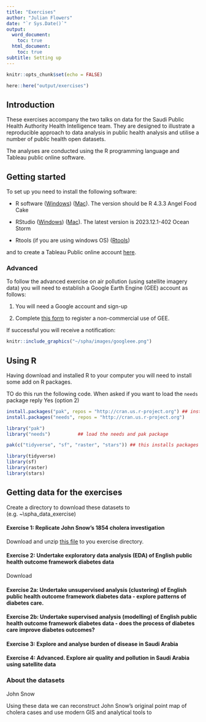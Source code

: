 ```yaml
---
title: "Exercises"
author: "Julian Flowers"
date: "`r Sys.Date()`"
output:
  word_document:
    toc: true
  html_document:
    toc: true
subtitle: Setting up
---
```


```r
knitr::opts_chunk$set(echo = FALSE)

here::here("output/exercises")


```

## Introduction

These exercises accompany the two talks on data for the Saudi Public Health Authority Health Intelligence team. They are designed to illustrate a reproducible approach to data analysis in public health analysis and utilise a number of public health open datasets.

The analyses are conducted using the R programming language and Tableau public online software.

## Getting started

To set up you need to install the following software:

-   R software ([Windows](https://cran.r-project.org/bin/windows/base/)) ([Mac](https://cran.r-project.org/bin/macosx/)). The version should be R 4.3.3 Angel Food Cake

-   RStudio ([Windows](https://download1.rstudio.org/electron/windows/RStudio-2023.12.1-402.exe)) ([Mac](https://download1.rstudio.org/electron/macos/RStudio-2023.12.1-402.dmg)). The latest version is 2023.12.1-402 Ocean Storm

-   Rtools (if you are using windows OS) ([Rtools](https://cran.r-project.org/bin/windows/Rtools/rtools40-x86_64.exe))

and to create a Tableau Public online account [here](https://public.tableau.com/public/apis/auth/signup).

### Advanced

To follow the advanced exercise on air pollution (using satellite imagery data) you will need to establish a Google Earth Engine (GEE) account as follows:

1.  You will need a Google account and sign-up

2.  Complete [this form](https://signup.earthengine.google.com/#!/no_redirect) to register a non-commercial use of GEE.

If successful you will receive a notification:

```r

knitr::include_graphics("~/spha/images/googleee.png")

```

## Using R

Having download and installed R to your computer you will need to install some add on R packages.

TO do this run the following code. When asked if you want to load the `needs` package reply Yes (option 2)

```r

install.packages("pak", repos = "http://cran.us.r-project.org") ## installs packges to install and load other packages
install.packages("needs", repos = "http://cran.us.r-project.org")

library("pak")
library("needs")          ## load the needs and pak package

pak(c("tidyverse", "sf", "raster", "stars")) ## this installs packages for manipulating and plotting data, and for spatial analysis

library(tidyverse)
library(sf)
library(raster)
library(stars)


```

## Getting data for the exercises

Create a directory to download these datasets to (e.g. \~\\spha_data_exercise)

#### Exercise 1: Replicate John Snow's 1854 cholera investigation

Download and unzip [this file](https://github.com/julianflowers/spha/blob/main/john-snow-data-master.zip) to you exercise directory.

#### Exercise 2: Undertake exploratory data analysis (EDA) of English public health outcome framework diabetes data

Download

#### Exercise 2a: Undertake unsupervised analysis (clustering) of English public health outcome framework diabetes data - explore patterns of diabetes care.

#### Exercise 2b: Undertake supervised analysis (modelling) of English public health outcome framework diabetes data - does the process of diabetes care improve diabetes outcomes?

#### Exercise 3: Explore and analyse burden of disease in Saudi Arabia

#### Exercise 4: Advanced. Explore air quality and pollution in Saudi Arabia using satellite data

### About the datasets

John Snow

Using these data we can reconstruct John Snow's original point map of cholera cases and use modern GIS and analytical tools to
